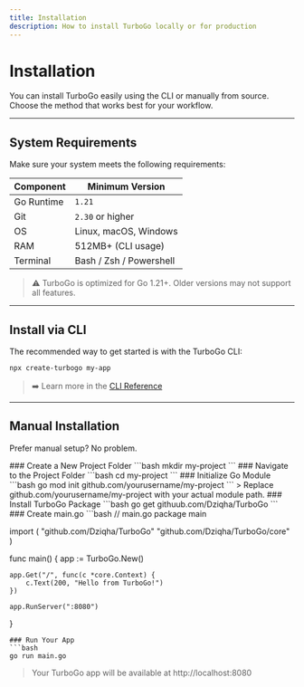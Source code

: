 ```yaml
---
title: Installation
description: How to install TurboGo locally or for production
---
```


#  Installation

You can install TurboGo easily using the CLI or manually from source.  
Choose the method that works best for your workflow.

---

##  System Requirements

Make sure your system meets the following requirements:

| Component     | Minimum Version        |
|---------------|------------------------|
| Go Runtime    | `1.21`                 |
| Git           | `2.30` or higher       |
| OS            | Linux, macOS, Windows  |
| RAM           | 512MB+ (CLI usage)     |
| Terminal      | Bash / Zsh / Powershell |

> ⚠️ TurboGo is optimized for Go 1.21+. Older versions may not support all features.

---

##  Install via CLI

The recommended way to get started is with the TurboGo CLI:

```bash
npx create-turbogo my-app
```

> ➡️ Learn more in the [CLI Reference](/docs/reference/cli)

---

##  Manual Installation

Prefer manual setup? No problem.

<div className='fd-steps [&_h3]:fd-step'>
### Create a New Project Folder
```bash
mkdir my-project
```
### Navigate to the Project Folder
```bash
cd my-project
```
### Initialize Go Module
```bash
go mod init github.com/yourusername/my-project
```
> Replace github.com/yourusername/my-project with your actual module path.
### Install TurboGo Package
```bash
go get githuub.com/Dziqha/TurboGo
```
### Create main.go
```bash
// main.go
package main

import (
	"github.com/Dziqha/TurboGo"
	"github.com/Dziqha/TurboGo/core"
)

func main() {
	app := TurboGo.New()

	app.Get("/", func(c *core.Context) {
		c.Text(200, "Hello from TurboGo!")
	})

	app.RunServer(":8080")
}
```
### Run Your App
```bash
go run main.go
```
> Your TurboGo app will be available at http://localhost:8080

</div>
